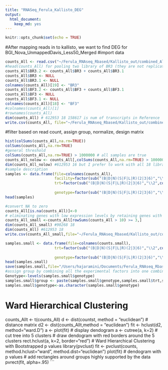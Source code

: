 ```yaml
---
title: "RNASeq_Ferula_Kallisto_DEG"
output: 
  html_document: 
    keep_md: yes
---
```


```r
knitr::opts_chunk$set(echo = TRUE)
```

#After mapping reads in to kallisto, we want to find DEG for BGI_Nova_UnmappedDavis_Less50_Merged 
#import data

```r
counts_All <- read.csv("~/Ferula_RNAseq_Rbased/Kallisto_out/combined_All_counts_kallisto.csv", header=T, row.names="target_id")
#head(counts_All) for pooling two library of BR3 (they are not replication)
counts_All$BR3.2 <- counts_All$BR3 + counts_All$BR3.1
counts_All$BR3 <- NULL
counts_All$BR3.1 <- NULL
colnames(counts_All)[19] <- "BR3"
counts_All$BF3.2 <- counts_All$BF3 + counts_All$BF3.1
counts_All$BF3 <- NULL
counts_All$BF3.1 <- NULL
colnames(counts_All)[18] <- "BF3"
#colnames(counts_All)[1] 
#rownames(counts_All)
dim(counts_All) # 612953 18 158617 is num of transcripts in Reference
write.csv(counts_All, file="~/Ferula_RNAseq_Rbased/Kallisto_out/combined_All_counts_kallisto.csv")
```
#filter based on read count, assign group, normalize, design matrix
```r
hist(colSums(counts_All,na.rm=TRUE))
colSums(counts_All,na.rm=TRUE)
#general threshold
colSums(counts_All,na.rm=TRUE) > 1000000 # all samples are true
counts_All_nolow <- counts_All[,colSums(counts_All,na.rm=TRUE) > 1000000]
dim(counts_All_nolow) #612953 16 but I prefer to work with all 18 libraries
#sample description
samples <- data.frame(file=colnames(counts_All),
                      facility=factor(sub("(B|D|N)(S|F|L|R)(2|3|6)","\\1",colnames(counts_All))),
                      trt=factor(sub("(B|D|N)(S|F|L|R)(2|3|6)","\\2",colnames(counts_All))),
                    
                      genotype=factor(sub("(B|D|N)(S|F|L|R)(2|3|6)","\\3",colnames(counts_All)))) 
head(samples) 

#convert NA to zero
counts_All[is.na(counts_All)]<-0
# eliminating genes with low expression levels by retaining genes with > 10 reads in >= 3 samples
counts_All_small <-counts_All[rowSums(counts_All > 10) >= 3,] 
dim(counts_All_small) #90268 18 
dim(counts_All) #612953 18
write.csv(counts_All_small,file="~/Ferula_RNAseq_Rbased/Kallisto_out/combined_All_counts_small_kalliso.csv") # use this for other analysis
```

```r
samples.small <- data.frame(file=colnames(counts.small),                     facility=factor(sub("(B|D|N)(S|F|L|R)(2|3|6)","\\1",colnames(counts.small))),
                      trt=factor(sub("(B|D|N)(S|F|L|R)(2|3|6)","\\2",colnames(counts.small))),
                    
                      genotype=factor(sub("(B|D|N)(S|F|L|R)(2|3|6)","\\3",colnames(counts.small)))) 
head(samples.small)
save(samples.small,file="/Users/hajaramini/Documents/Ferula_RNAseq_Rbased/input/Ferula_RNAseq.samples.small_v2.Rdata")
#assign group by combining all the experimental factors into one combined factor
Genotype<-levels(samples.small$genotype)
samples.small$group <- paste(samples.small$genotype,samples.small$trt,samples.small$facility,sep=".")
samples.small$genotype<-as.character(samples.small$genotype)
```
# Ward Hierarchical Clustering
counts_Allt <- t(counts_All)
d <- dist(countst, method = "euclidean") # distance matrix
d2 <- dist(counts_Allt,method = "euclidean")
fit <- hclust(d2, method="ward.D") 
a <- plot(fit) # display dendogram
a <- cutree(a, k=2) # cut tree into 5 clusters
# draw dendogram with red borders around the 5 clusters 
rect.hclust(a, k=2, border="red")
# Ward Hierarchical Clustering with Bootstrapped p values
library(pvclust)
fit <- pvclust(counts, method.hclust="ward",
   method.dist="euclidean")
plot(fit) # dendogram with p values
# add rectangles around groups highly supported by the data
pvrect(fit, alpha=.95)
```